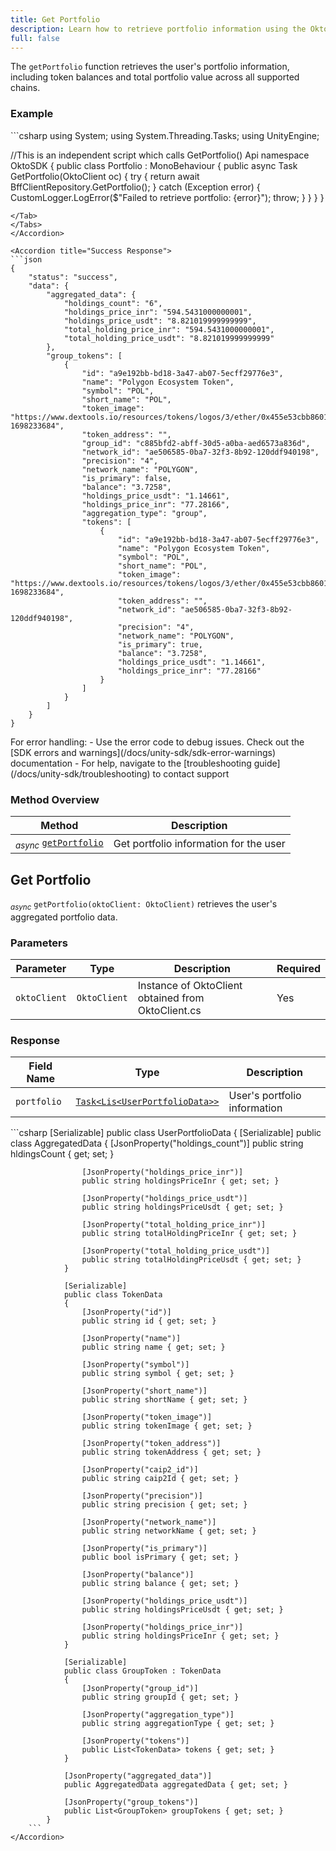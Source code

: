 ```yaml
---
title: Get Portfolio
description: Learn how to retrieve portfolio information using the Okto SDK.
full: false
---
```



The `getPortfolio` function retrieves the user's portfolio information, including token balances and total portfolio value across all supported chains.

<ChainSupportStatus 
/>

### Example

<Accordions defaultValue="Usage">
<Accordion title="Usage">
<Tabs items={['C#']}>
<Tab value="C#">
```csharp
using System;
using System.Threading.Tasks;
using UnityEngine;

//This is an independent script which calls GetPortfolio() Api
namespace OktoSDK
{
    public class Portfolio : MonoBehaviour
    {
        public async Task<UserPortfolioData> GetPortfolio(OktoClient oc)
        {
            try
            {
                return await BffClientRepository.GetPortfolio();
            }
            catch (Exception error)
            {
                CustomLogger.LogError($"Failed to retrieve portfolio: {error}");
                throw;
            }
        }
    }
}
```
</Tab>
</Tabs>
</Accordion>

<Accordion title="Success Response">
```json
{
    "status": "success",
    "data": {
        "aggregated_data": {
            "holdings_count": "6",
            "holdings_price_inr": "594.5431000000001",
            "holdings_price_usdt": "8.821019999999999",
            "total_holding_price_inr": "594.5431000000001",
            "total_holding_price_usdt": "8.821019999999999"
        },
        "group_tokens": [
            {
                "id": "a9e192bb-bd18-3a47-ab07-5ecff29776e3",
                "name": "Polygon Ecosystem Token",
                "symbol": "POL",
                "short_name": "POL",
                "token_image": "https://www.dextools.io/resources/tokens/logos/3/ether/0x455e53cbb86018ac2b8092fdcd39d8444affc3f6.png?1698233684",
                "token_address": "",
                "group_id": "c885bfd2-abff-30d5-a0ba-aed6573a836d",
                "network_id": "ae506585-0ba7-32f3-8b92-120ddf940198",
                "precision": "4",
                "network_name": "POLYGON",
                "is_primary": false,
                "balance": "3.7258",
                "holdings_price_usdt": "1.14661",
                "holdings_price_inr": "77.28166",
                "aggregation_type": "group",
                "tokens": [
                    {
                        "id": "a9e192bb-bd18-3a47-ab07-5ecff29776e3",
                        "name": "Polygon Ecosystem Token",
                        "symbol": "POL",
                        "short_name": "POL",
                        "token_image": "https://www.dextools.io/resources/tokens/logos/3/ether/0x455e53cbb86018ac2b8092fdcd39d8444affc3f6.png?1698233684",
                        "token_address": "",
                        "network_id": "ae506585-0ba7-32f3-8b92-120ddf940198",
                        "precision": "4",
                        "network_name": "POLYGON",
                        "is_primary": true,
                        "balance": "3.7258",
                        "holdings_price_usdt": "1.14661",
                        "holdings_price_inr": "77.28166"
                    }
                ]
            }
        ]
    }
}
```
</Accordion>
</Accordions>

<Callout title="Note" type="info">
For error handling:
- Use the error code to debug issues. Check out the [SDK errors and warnings](/docs/unity-sdk/sdk-error-warnings) documentation
- For help, navigate to the [troubleshooting guide](/docs/unity-sdk/troubleshooting) to contact support
</Callout>

### Method Overview

| Method | Description |
|---------|-------------|
| <sub><i>async</i></sub> [`getPortfolio`](#get-portfolio) | Get portfolio information for the user |

<div className="method-box">

## Get Portfolio

<sub><i>async</i></sub> `getPortfolio(oktoClient: OktoClient)` retrieves the user's aggregated portfolio data.

### Parameters

| Parameter | Type | Description | Required |
|-----------|------|-------------|-----------|
| `oktoClient` | `OktoClient` | Instance of OktoClient obtained from OktoClient.cs | Yes |

### Response

<Callout title="Success Response">

| Field Name | Type | Description |
|------------|------|-------------|
| `portfolio` | [`Task<Lis<UserPortfolioData>>`](/docs/unity-sdk/technical-reference#models) | User's portfolio information |

<Accordions>
    <Accordion title="Response Type">
        ```csharp
            [Serializable]
            public class UserPortfolioData
            {
                [Serializable]
                public class AggregatedData
                {
                    [JsonProperty("holdings_count")]
                    public string hldingsCount { get; set; }

                    [JsonProperty("holdings_price_inr")]
                    public string holdingsPriceInr { get; set; }

                    [JsonProperty("holdings_price_usdt")]
                    public string holdingsPriceUsdt { get; set; }

                    [JsonProperty("total_holding_price_inr")]
                    public string totalHoldingPriceInr { get; set; }

                    [JsonProperty("total_holding_price_usdt")]
                    public string totalHoldingPriceUsdt { get; set; }
                }

                [Serializable]
                public class TokenData
                {
                    [JsonProperty("id")]
                    public string id { get; set; }

                    [JsonProperty("name")]
                    public string name { get; set; }

                    [JsonProperty("symbol")]
                    public string symbol { get; set; }

                    [JsonProperty("short_name")]
                    public string shortName { get; set; }

                    [JsonProperty("token_image")]
                    public string tokenImage { get; set; }

                    [JsonProperty("token_address")]
                    public string tokenAddress { get; set; }

                    [JsonProperty("caip2_id")]
                    public string caip2Id { get; set; }

                    [JsonProperty("precision")]
                    public string precision { get; set; }

                    [JsonProperty("network_name")]
                    public string networkName { get; set; }

                    [JsonProperty("is_primary")]
                    public bool isPrimary { get; set; }

                    [JsonProperty("balance")]
                    public string balance { get; set; }

                    [JsonProperty("holdings_price_usdt")]
                    public string holdingsPriceUsdt { get; set; }

                    [JsonProperty("holdings_price_inr")]
                    public string holdingsPriceInr { get; set; }
                }

                [Serializable]
                public class GroupToken : TokenData
                {
                    [JsonProperty("group_id")]
                    public string groupId { get; set; }

                    [JsonProperty("aggregation_type")]
                    public string aggregationType { get; set; }

                    [JsonProperty("tokens")]
                    public List<TokenData> tokens { get; set; }
                }

                [JsonProperty("aggregated_data")]
                public AggregatedData aggregatedData { get; set; }

                [JsonProperty("group_tokens")]
                public List<GroupToken> groupTokens { get; set; }
            }
        ```
    </Accordion>
</Accordions>

</Callout>

</div>